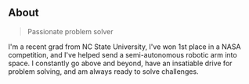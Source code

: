 ## About

> Passionate problem solver

I'm a recent grad from NC State University, I've won 1st place in a NASA competition, and I've helped send a semi-autonomous robotic arm into space. I constantly go above and beyond, have an insatiable drive for problem solving, and am always ready to solve challenges.